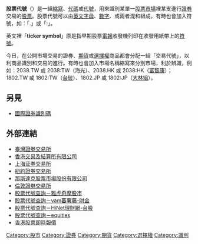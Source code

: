 '''股票代號'''（{{lang-en|'''stock symbol''' 或 '''ticker symbol'''}}）是一組[[縮寫|縮寫]]、[[代碼|代碼]]或[[代號|代號]]，用來識別某單一[[股票市場|股票市場]]裡某支進行[[證券|證券]]交易的[[股票|股票]]。股票代號可以由[[英文字母|英文字母]]、[[數字|數字]]、或兩者混和組成，有時也會加入符號，如：「.」或「:」。

英文裡「'''ticker symbol'''」原是指早期股票[[電報|電報]]收發機列印在收發用紙帶上的[[符號|符號]]。

今日，在公開市場交易的證券、[[期貨|期貨]]或[[選擇權|選擇權]]商品都會分配一組「交易代號」，以利商品識別和交易的進行。有時也會加入市場名稱縮寫來分別市場，利於辨識，例如：2038.TW 或 2038:TW（海光）、2038.HK 或 2038:HK（[[富士康國際|富智康]]）；1802.TW 或 1802:TW（[[台玻|台玻]]）、1802.JP 或 1802:JP（[[大林組|大林組]]）。

==另見==
*[[國際證券識別碼|國際證券識別碼]]

==外部連結==
*[http://www.twse.com.tw/ 臺灣證劵交易所]{{zh-tw}}
*[http://www.hkex.com.hk/chi/index_c.htm 香港交易及結算所有限公司]{{zh-hk}}
*[http://www.sse.com.cn/ 上海证券交易所]{{zh-cn}}
*[http://www.nyse.com/ 紐約證券交易所]{{en}}
*[http://www.nasdaq.com/ 那斯達克股票市場股份有限公司] {{Wayback|url=http://www.nasdaq.com/ |date=20090413064650 }}{{en}}
*[http://www.londonstockexchange.com/ 倫敦證劵交易所]{{en}}
*[http://tw.stock.yahoo.com/ 股票代號查詢－雅虎奇摩股市]{{zh-tw}}
*[http://money.yam.com/stock/ 股票代號查詢－yam蕃薯藤-財金]{{dead link|date=2018年4月 |bot=InternetArchiveBot |fix-attempted=yes }}{{zh-tw}}
*[https://web.archive.org/web/20110609194424/http://money.hinet.net/Z/Z000.htm 股票代號查詢－HiNet理財網-台股]{{zh-tw}}
*[https://web.archive.org/web/20110515210948/http://equities.com/markets_stocks.php 股票代號查詢－equities]{{en}}
*[https://web.archive.org/web/20110903040828/http://www.invesophy.com/stockquote 香港股票即時報價]{{zh-tw}}

{{Authority control}}
[[Category:股市|Category:股市]]
[[Category:證券|Category:證券]]
[[Category:期貨|Category:期貨]]
[[Category:選擇權|Category:選擇權]]
[[Category:識別|Category:識別]]